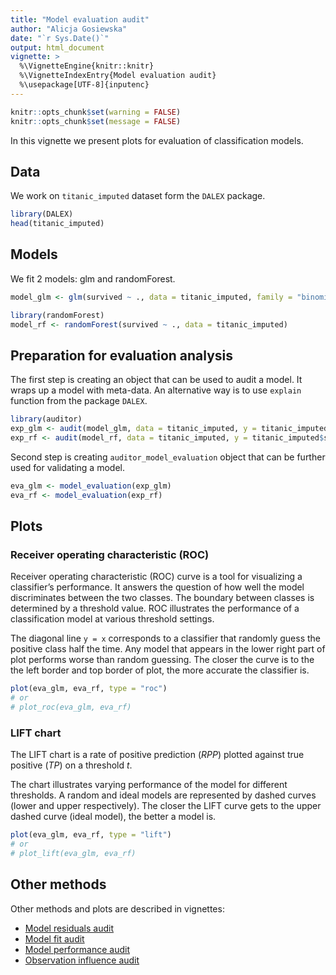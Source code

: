 ---
title: "Model evaluation audit"
author: "Alicja Gosiewska"
date: "`r Sys.Date()`"
output: html_document
vignette: >
  %\VignetteEngine{knitr::knitr}
  %\VignetteIndexEntry{Model evaluation audit}
  %\usepackage[UTF-8]{inputenc}
---


```{r setup, echo = FALSE}
knitr::opts_chunk$set(warning = FALSE)
knitr::opts_chunk$set(message = FALSE)
```


In this vignette we present plots for evaluation of classification models.

## Data

We work on `titanic_imputed` dataset form the `DALEX` package.

```{r}
library(DALEX)
head(titanic_imputed)
```


## Models

We fit 2 models: glm and randomForest.

```{r}
model_glm <- glm(survived ~ ., data = titanic_imputed, family = "binomial")

library(randomForest)
model_rf <- randomForest(survived ~ ., data = titanic_imputed)
```


## Preparation for evaluation analysis

The first step is creating an object that can be used to audit a model. It wraps up a model with meta-data. An alternative way is to use `explain` function from the package `DALEX`.

```{r results = 'hide'}
library(auditor)
exp_glm <- audit(model_glm, data = titanic_imputed, y = titanic_imputed$survived)
exp_rf <- audit(model_rf, data = titanic_imputed, y = titanic_imputed$survived)
```

Second step is creating `auditor_model_evaluation` object that can be further used for validating a model.

```{r}
eva_glm <- model_evaluation(exp_glm)
eva_rf <- model_evaluation(exp_rf)
```

## Plots

### Receiver operating characteristic (ROC)

Receiver operating characteristic (ROC) curve is a tool for visualizing a classifier’s performance. It answers the question of how well the model discriminates between the two classes. The boundary between classes is determined by a threshold value. ROC illustrates the performance of a classification model at various threshold settings. 

The diagonal line `y = x` corresponds to a classifier that randomly guess the positive class half the time. Any model that appears in the lower right part of plot performs worse than random guessing. The closer the curve is to the the left border and top border of plot, the more accurate the classifier is.

```{r}
plot(eva_glm, eva_rf, type = "roc")
# or
# plot_roc(eva_glm, eva_rf)
```

### LIFT chart

The LIFT chart is a rate of positive prediction (*RPP*) plotted against true positive (*TP*) on a threshold *t*.

The chart illustrates varying performance of the model for different thresholds. A random and ideal models are represented by dashed curves (lower and upper respectively). The closer the LIFT curve gets to the upper dashed curve (ideal model), the better a model is.

```{r}
plot(eva_glm, eva_rf, type = "lift")
# or
# plot_lift(eva_glm, eva_rf)
```


## Other methods

Other methods and plots are described in vignettes: 

* [Model residuals audit](https://modeloriented.github.io/auditor/articles/model_residuals_audit.html)
* [Model fit audit](https://modeloriented.github.io/auditor/articles/model_fit_audit.html)
* [Model performance audit](https://modeloriented.github.io/auditor/articles/model_performance_audit.html)
* [Observation influence audit](https://modeloriented.github.io/auditor/articles/observation_influence_audit.html)
